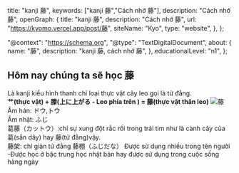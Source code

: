 
  title: "kanji 藤",
  keywords: ["kanji 藤","Cách nhớ 藤"],
  description: "Cách nhớ 藤",
  openGraph: {
    title: "kanji 藤",
    description: "Cách nhớ 藤",
    url: "https://kyomo.vercel.app/post/藤",
    siteName: "Kyo",
    type: "website",
  },
};

  "@context": "https://schema.org",
  "@type": "TextDigitalDocument",
  about: {
    name: "藤",
    description: "kanji 藤, cách nhớ 藤",
  },
  educationalLevel: "n1",
};

##  Hôm nay chúng ta sẽ học 藤
Là kanji kiểu hình thanh chỉ loại thực vật cây leo gọi là tử đằng.   
**艹(thực vật) + 滕(上に上がる - Leo phía trên
) = 藤(thực vật thân leo)**
<Image src={photo_19} alt="藤"/>
Âm hán: ドウ,トウ   
Âm nhật: ふじ   
葛藤（カットウ）:chỉ sự xung đột rắc rối trong trái tim như là cành cây của 葛(sắn dây) hay 藤(tử đằng)vậy.   
藤架: chỉ giàn tử đằng 藤棚（ふじだな）
Được sử dụng nhiều trong tên người   
-Được học ở bậc trung học nhật bản hay được sử dụng trong cuộc sống hàng ngày
